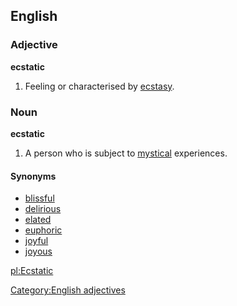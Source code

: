 ==English==

===Adjective===
'''ecstatic'''
# Feeling or characterised by [[ecstasy]].

===Noun===
'''ecstatic'''
# A person who is subject to [[mystical]] experiences.

====Synonyms====
*[[blissful]]
*[[delirious]]
*[[elated]]
*[[euphoric]]
*[[joyful]]
*[[joyous]]

[[Category:English adjectives]]
[[pl:Ecstatic]]